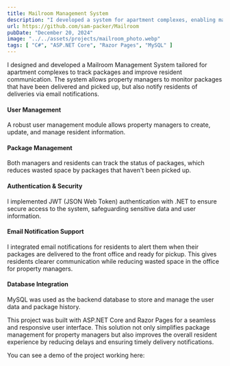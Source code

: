 ```yaml
---
title: Mailroom Management System
description: "I developed a system for apartment complexes, enabling managers to track and notify residents of package deliveries with authentication, email notification support."
url: https://github.com/sam-packer/Mailroom
pubDate: "December 20, 2024"
image: "../../assets/projects/mailroom_photo.webp"
tags: [ "C#", "ASP.NET Core", "Razor Pages", "MySQL" ]
---
```


I designed and developed a Mailroom Management System tailored for apartment complexes to track packages and improve resident communication. The system allows property managers to monitor packages that have been delivered and picked up, but also notify residents of deliveries via email notifications.

#### User Management
A robust user management module allows property managers to create, update, and manage resident information.

#### Package Management
Both managers and residents can track the status of packages, which reduces wasted space by packages that haven't been picked up.

#### Authentication & Security
I implemented JWT (JSON Web Token) authentication with .NET to ensure secure access to the system, safeguarding sensitive data and user information.

#### Email Notification Support
I integrated email notifications for residents to alert them when their packages are delivered to the front office and ready for pickup. This gives residents clearer communication while reducing wasted space in the office for property managers.

#### Database Integration
MySQL was used as the backend database to store and manage the user data and package history.

This project was built with ASP.NET Core and Razor Pages for a seamless and responsive user interface. This solution not only simplifies package management for property managers but also improves the overall resident experience by reducing delays and ensuring timely delivery notifications.

You can see a demo of the project working here:
<YouTube id="mUyN18w5LzM"/>